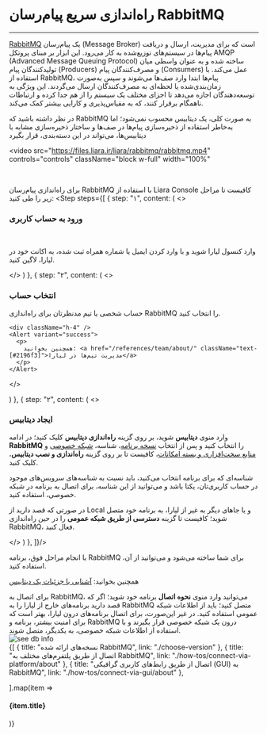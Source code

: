 

<Layout>
<Head>
<title>مستندات راه‌اندازی سریع RabbitMQ - لیارا</title>
<meta property="og:title" content="مستندات خدمات رایانش ابری لیارا" />
<meta property="og:description" content="مستندات نصب و راه‌اندازی پیام‌رسان RabbitMQ در لیارا"  />
<meta property="og:image" content="https://files.liara.ir/liara/logos/liara-poster.jpg" />
</Head>

# راه‌اندازی سریع پیام‌رسان RabbitMQ
<hr className="mb-2" />

<a href="https://mariadb.org/" className="text-[#2196f3] ">RabbitMQ</a> یک پیام‌رسان (Message Broker) است که برای مدیریت، ارسال و دریافت پیام‌ها در سیستم‌های توزیع‌شده به کار می‌رود. این ابزار بر مبنای پروتکل AMQP (Advanced Message Queuing Protocol) ساخته شده و به عنوان واسطی میان تولیدکنندگان پیام (Producers) و مصرف‌کنندگان پیام (Consumers) عمل می‌کند. با استفاده از RabbitMQ، پیام‌ها ابتدا وارد صف‌ها می‌شوند و سپس به‌صورت زمان‌بندی‌شده یا لحظه‌ای به مصرف‌کنندگان ارسال می‌گردند. این ویژگی به توسعه‌دهندگان اجازه می‌دهد تا اجزای مختلف یک سیستم را از هم جدا کرده و ارتباطات ناهمگام برقرار کنند، که به مقیاس‌پذیری و کارایی بیشتر کمک می‌کند. 

<div className="h-2" />
<Alert variant="info">
<p>
در نظر داشته باشید که RabbitMQ به صورت کلی، یک دیتابیس محسوب نمی‌شود؛ اما 
به‌خاطر استفاده از ذخیره‌سازی پیام‌ها در صف‌ها و ساختار ذخیره‌سازی مشابه با دیتابیس‌ها، می‌تواند در این دسته‌بندی، قرار بگیرد
</p>
</Alert>

<video
src="https://files.liara.ir/liara/rabbitmq/rabbitmq.mp4"
controls="controls"
className="block w-full"
width="100%"
></video>
<br />

  برای راه‌اندازی پیام‌رسان RabbitMQ با استفاده از <Link className="text-[#2196f3] " href="/references/console/about">Liara Console</Link> کافیست تا مراحل زیر را طی کنید:
  <Step  steps={[
{
  step: "۱",
  content: (
  <>
    <h3>ورود به حساب کاربری</h3>   
    <p>وارد <Link className="text-[#2196f3] " href="https://console.liara.ir">کنسول لیارا</Link> شوید و با وارد کردن ایمیل یا شماره همراه ثبت شده، به اکانت خود در لیارا، لاگین کنید.</p>
  </>
  )
  },
  {
  step: "۲",
  content: (
  <>
    <h3>انتخاب حساب</h3>
    <p>حساب شخصی یا تیم مدنظرتان برای راه‌اندازی RabbitMQ را انتخاب کنید.</p>
    
    <div className="h-4" />
    <Alert variant="success">
      <p>
        همچنین بخوانید: <a href="/references/team/about/" className="text-[#2196f3]">مدیریت تیم‌ها در لیارا</a>
      </p>
    </Alert>
  </>

  )
  },
  {
  step: "۲",
  content: (
  <>
    <h3>ایجاد دیتابیس</h3>
    <p>
      وارد منوی <b>دیتابیس</b> شوید، بر روی گزینه <b>راه‌اندازی دیتابیس</b> کلیک کنید؛ در ادامه <b>RabbitMQ</b> را انتخاب کنید و پس از انتخاب <a href="/dbaas/rabbitmq/choose-version" className="text-[#2196f3] ">نسخه برنامه</a>، شناسه، <a href="/paas/details/private-network#set-private-network-for-app-and-db" className="text-[#2196f3] ">شبکه خصوصی</a> و <a href="/dbaas/details/plans/about" className="text-[#2196f3] ">منابع سخت‌افزاری و بسته امکانات</a>، کافیست تا بر روی گزینه <b>راه‌اندازی و نصب دیتابیس</b>، کلیک کنید. 
    </p>
    <div className="h-3" />
    <Alert variant="info">
    <p>
      شناسه‌ای که برای برنامه انتخاب می‌کنید، باید نسبت به شناسه‌های سرویس‌های موجود در حساب کاربری‌تان، یکتا باشد و می‌توانید از این شناسه، برای اتصال به برنامه در شبکه خصوصی، استفاده کنید.
    </p>
    </Alert>
    <Alert variant="info">
    <p>
      در صورتی که قصد دارید از Local و یا جاهای دیگر به غیر از لیارا، به برنامه خود متصل شوید؛ کافیست تا گزینه <b>دسترسی از طریق شبکه عمومی</b> را در حین راه‌اندازی RabbitMQ، فعال کنید.
    </p>
    </Alert>
    <div className="h-1" />
  </>
  )
  },
]}/>
<div className="h-4" />
با انجام مراحل فوق، برنامه RabbitMQ برای شما ساخته می‌شود و می‌توانید از آن، استفاده کنید.

<div className="h-1" />

<Alert variant="success">
    <p>
      همچنین بخوانید: <a href="/dbaas/details/about" className="text-[#2196f3] ">آشنایی با جزئیات یک دیتابیس</a>
    </p>
</Alert>
<div className="h-1" />
برای اتصال به RabbitMQ، می‌توانید وارد منوی <b>نحوه اتصال</b> برنامه خود شوید؛ اگر که قصد دارید برنامه‌های خارج از لیارا را به RabbitMQ متصل کنید؛ باید از اطلاعات شبکه عمومی استفاده کنید. در غیر این‌صورت، برای اتصال برنامه‌های درون لیارا، بهتر است که برای امنیت بیشتر، برنامه و RabbitMQ درون یک شبکه خصوصی قرار بگیرند و با استفاده از اطلاعات شبکه خصوصی، به یکدیگر، متصل شوند.

<div className="h-2" />
<img src="https://files.liara.ir/liara/docs/connect-to-rabbitmq-page.png" alt="see db info"/>


<Section id="see-also" title="همچنین بخوانید:" />

<div className='h-2' />
<div className="grid md:grid-cols-2 gap-4">
            {[
      {
        title: "نسخه‌های ارائه شده RabbitMQ",
        link: "./choose-version"
      },
      {
        title: "اتصال از طریق پلتفرم‌های مختلف به RabbitMQ",
        link: "./how-tos/connect-via-platform/about"
      },
      {
        title: "اتصال از طریق رابط‌های کاربری گرافیکی (GUI) به RabbitMQ",
        link: "./how-tos/connect-via-gui/about"
      },

  ].map(item =>
    <Link href={item.link}>
    <Card className="flex cursor-pointer w-full items-center justify-between">
        <div className="flex items-center gap-3">
        <h4>
            {item.title}
        </h4>
        </div>
        <GoArrowLeft className="ml-1" />
    </Card>
    </Link>
            )}
</div>

</Layout>